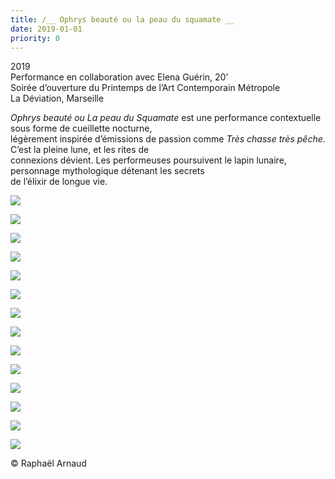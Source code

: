 ```yaml
---
title: /__ Ophrys beauté ou la peau du squamate __
date: 2019-01-01
priority: 0
---
```

2019\
Performance en collaboration avec Elena Guérin, 20’\
Soirée d’ouverture du Printemps de l’Art Contemporain Métropole\
La Déviation, Marseille

*Ophrys beauté ou La peau du Squamate* est une performance contextuelle sous forme de cueillette nocturne,\
légèrement inspirée d’émissions de passion comme *Très chasse très pêche*. C’est la pleine lune, et les rites de\
connexions dévient. Les performeuses poursuivent le lapin lunaire, personnage mythologique détenant les secrets\
de l’élixir de longue vie.

![](src/assets/images/projects/ophrys-beaute-ou-la-peau-du-squamate/1_IMG_0054.jpg)

![](src/assets/images/projects/ophrys-beaute-ou-la-peau-du-squamate/2_IMG_0102.jpg)

![](src/assets/images/projects/ophrys-beaute-ou-la-peau-du-squamate/3_PAC-La-Deviation-18-mai-2019-32.jpg)

![](src/assets/images/projects/ophrys-beaute-ou-la-peau-du-squamate/3_PAC-La-Deviation-18-mai-2019-32clair-rose.jpg)

![](src/assets/images/projects/ophrys-beaute-ou-la-peau-du-squamate/4_PAC-La-Deviation-18-mai-2019-35clair.jpg)

![](src/assets/images/projects/ophrys-beaute-ou-la-peau-du-squamate/5_PAC-La-Deviation-18-mai-2019-34.jpg)

![](src/assets/images/projects/ophrys-beaute-ou-la-peau-du-squamate/6-PAC-La-Deviation-18-mai-2019-38.jpg)

![](src/assets/images/projects/ophrys-beaute-ou-la-peau-du-squamate/7_3IMG_0083_copie.jpg)

![](src/assets/images/projects/ophrys-beaute-ou-la-peau-du-squamate/8_vlcsnap-2019-05-14-14h30m39s557.jpg)

![](src/assets/images/projects/ophrys-beaute-ou-la-peau-du-squamate/9_vlcsnap-2019-06-16-16h44m54s214.jpg)

![](src/assets/images/projects/ophrys-beaute-ou-la-peau-du-squamate/10_PAC-La-Deviation-18-mai-2019-36.jpg)

![](src/assets/images/projects/ophrys-beaute-ou-la-peau-du-squamate/11_PAC-La-Deviation-18-mai-2019-39.jpg)

![](src/assets/images/projects/ophrys-beaute-ou-la-peau-du-squamate/12_PAC-La-Deviation-18-mai-2019-40.jpg)

![](src/assets/images/projects/ophrys-beaute-ou-la-peau-du-squamate/13_PAC-La-Deviation-18-mai-2019-41.jpg)

<VimeoEmbed videoId={340082567} />

© Raphaël Arnaud
